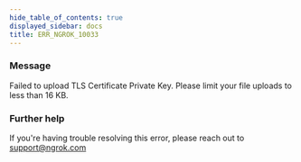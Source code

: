 ```yaml
---
hide_table_of_contents: true
displayed_sidebar: docs
title: ERR_NGROK_10033
---
```


### Message

Failed to upload TLS Certificate Private Key. Please limit your file uploads to less than 16 KB.

### Further help

If you're having trouble resolving this error, please reach out to [support@ngrok.com](mailto:support@ngrok.com?subject=Help%20with%20ERR_NGROK_10033)

